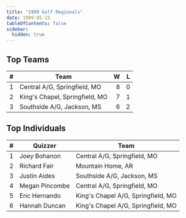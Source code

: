 ```yaml
---
title: "1999 Gulf Regionals"
date: 1999-05-15
tableOfContents: false
sidebar:
  hidden: true
---
```


## Top Teams

|    # | Team                           |    W |    L |
| ---: | ------------------------------ | ---: | ---: |
|    1 | Central A/G, Springfield, MO   |    8 |    0 |
|    2 | King's Chapel, Springfield, MO |    7 |    1 |
|    3 | Southside A/G, Jackson, MS     |    6 |    2 |

## Top Individuals

|    # | Quizzer        | Team                               |
| ---: | -------------- | ---------------------------------- |
|    1 | Joey Bohanon   | Central A/G, Springfield, MO       |
|    2 | Richard Fair   | Mountain Home, AR                  |
|    3 | Justin Aides   | Southside A/G, Jackson, MS         |
|    4 | Megan Pincombe | Central A/G, Springfield, MO       |
|    5 | Eric Hernando  | King's Chapel A/G, Springfield, MO |
|    6 | Hannah Duncan  | King's Chapel A/G, Springfield, MO |

